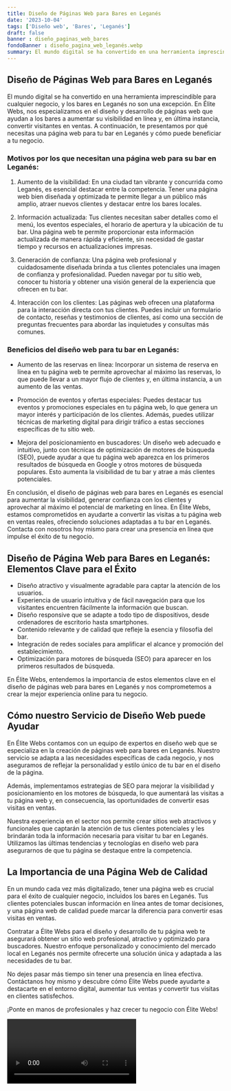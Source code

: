 ```yaml
---
title: Diseño de Páginas Web para Bares en Leganés
date: '2023-10-04'
tags: ['Diseño web', 'Bares', 'Leganés']
draft: false
banner : diseño_paginas_web_bares
fondoBanner : diseño_pagina_web_leganés.webp
summary: El mundo digital se ha convertido en una herramienta imprescindible para cualquier negocio, y los bares en Leganés no son una excepción. En Élite Webs, nos especializamos en el diseño y desarrollo de páginas web que ayudan a los bares a aumentar su visibilidad en línea y, en última instancia, convertir visitantes en ventas. A continuación, te presentamos por qué necesitas una página web para tu bar en Leganés y cómo puede beneficiar a tu negocio.
---
```


## Diseño de Páginas Web para Bares en Leganés

El mundo digital se ha convertido en una herramienta imprescindible para cualquier negocio, y los bares en Leganés no son una excepción. En Élite Webs, nos especializamos en el diseño y desarrollo de páginas web que ayudan a los bares a aumentar su visibilidad en línea y, en última instancia, convertir visitantes en ventas. A continuación, te presentamos por qué necesitas una página web para tu bar en Leganés y cómo puede beneficiar a tu negocio.

### Motivos por los que necesitan una página web para su bar en Leganés:

1. Aumento de la visibilidad: En una ciudad tan vibrante y concurrida como Leganés, es esencial destacar entre la competencia. Tener una página web bien diseñada y optimizada te permite llegar a un público más amplio, atraer nuevos clientes y destacar entre los bares locales.

2. Información actualizada: Tus clientes necesitan saber detalles como el menú, los eventos especiales, el horario de apertura y la ubicación de tu bar. Una página web te permite proporcionar esta información actualizada de manera rápida y eficiente, sin necesidad de gastar tiempo y recursos en actualizaciones impresas.

3. Generación de confianza: Una página web profesional y cuidadosamente diseñada brinda a tus clientes potenciales una imagen de confianza y profesionalidad. Pueden navegar por tu sitio web, conocer tu historia y obtener una visión general de la experiencia que ofrecen en tu bar.

4. Interacción con los clientes: Las páginas web ofrecen una plataforma para la interacción directa con tus clientes. Puedes incluir un formulario de contacto, reseñas y testimonios de clientes, así como una sección de preguntas frecuentes para abordar las inquietudes y consultas más comunes.

### Beneficios del diseño web para tu bar en Leganés:

- Aumento de las reservas en línea: Incorporar un sistema de reserva en línea en tu página web te permite aprovechar al máximo las reservas, lo que puede llevar a un mayor flujo de clientes y, en última instancia, a un aumento de las ventas.

- Promoción de eventos y ofertas especiales: Puedes destacar tus eventos y promociones especiales en tu página web, lo que genera un mayor interés y participación de los clientes. Además, puedes utilizar técnicas de marketing digital para dirigir tráfico a estas secciones específicas de tu sitio web.

- Mejora del posicionamiento en buscadores: Un diseño web adecuado e intuitivo, junto con técnicas de optimización de motores de búsqueda (SEO), puede ayudar a que tu página web aparezca en los primeros resultados de búsqueda en Google y otros motores de búsqueda populares. Esto aumenta la visibilidad de tu bar y atrae a más clientes potenciales.

En conclusión, el diseño de páginas web para bares en Leganés es esencial para aumentar la visibilidad, generar confianza con los clientes y aprovechar al máximo el potencial de marketing en línea. En Élite Webs, estamos comprometidos en ayudarte a convertir las visitas a tu página web en ventas reales, ofreciendo soluciones adaptadas a tu bar en Leganés. Contacta con nosotros hoy mismo para crear una presencia en línea que impulse el éxito de tu negocio.

<GifSeo />

<Cta />

## Diseño de Página Web para Bares en Leganés: Elementos Clave para el Éxito

- Diseño atractivo y visualmente agradable para captar la atención de los usuarios.
- Experiencia de usuario intuitiva y de fácil navegación para que los visitantes encuentren fácilmente la información que buscan.
- Diseño responsive que se adapte a todo tipo de dispositivos, desde ordenadores de escritorio hasta smartphones.
- Contenido relevante y de calidad que refleje la esencia y filosofía del bar.
- Integración de redes sociales para amplificar el alcance y promoción del establecimiento.
- Optimización para motores de búsqueda (SEO) para aparecer en los primeros resultados de búsqueda.

En Élite Webs, entendemos la importancia de estos elementos clave en el diseño de páginas web para bares en Leganés y nos comprometemos a crear la mejor experiencia online para tu negocio.

## Cómo nuestro Servicio de Diseño Web puede Ayudar

En Élite Webs contamos con un equipo de expertos en diseño web que se especializa en la creación de páginas web para bares en Leganés. Nuestro servicio se adapta a las necesidades específicas de cada negocio, y nos aseguramos de reflejar la personalidad y estilo único de tu bar en el diseño de la página.

Además, implementamos estrategias de SEO para mejorar la visibilidad y posicionamiento en los motores de búsqueda, lo que aumentará las visitas a tu página web y, en consecuencia, las oportunidades de convertir esas visitas en ventas.

Nuestra experiencia en el sector nos permite crear sitios web atractivos y funcionales que captarán la atención de tus clientes potenciales y les brindarán toda la información necesaria para visitar tu bar en Leganés. Utilizamos las últimas tendencias y tecnologías en diseño web para asegurarnos de que tu página se destaque entre la competencia.

## La Importancia de una Página Web de Calidad

En un mundo cada vez más digitalizado, tener una página web es crucial para el éxito de cualquier negocio, incluidos los bares en Leganés. Tus clientes potenciales buscan información en línea antes de tomar decisiones, y una página web de calidad puede marcar la diferencia para convertir esas visitas en ventas.

Contratar a Élite Webs para el diseño y desarrollo de tu página web te asegurará obtener un sitio web profesional, atractivo y optimizado para buscadores. Nuestro enfoque personalizado y conocimiento del mercado local en Leganés nos permite ofrecerte una solución única y adaptada a las necesidades de tu bar.

No dejes pasar más tiempo sin tener una presencia en línea efectiva. Contáctanos hoy mismo y descubre cómo Élite Webs puede ayudarte a destacarte en el entorno digital, aumentar tus ventas y convertir tus visitas en clientes satisfechos.

¡Ponte en manos de profesionales y haz crecer tu negocio con Élite Webs!

<Video />

<CtaBot job='Bares' city='Leganés'/>

<Gmaps query='Leganés+españa+maps' />